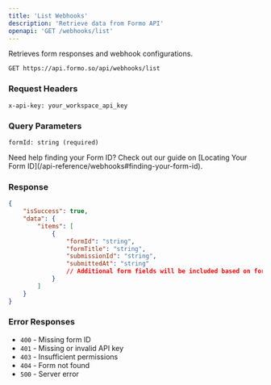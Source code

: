 ```yaml
---
title: 'List Webhooks'
description: 'Retrieve data from Formo API'
openapi: 'GET /webhooks/list'
---
```


Retrieves form responses and webhook configurations.

```
GET https://api.formo.so/api/webhooks/list
```

### Request Headers

```
x-api-key: your_workspace_api_key
```

### Query Parameters

```
formId: string (required)
```

<Note>
	Need help finding your Form ID? Check out our guide on [Locating Your Form
	ID](/api-reference/webhooks#finding-your-form-id).
</Note>

### Response

```json
{
	"isSuccess": true,
	"data": {
		"items": [
			{
				"formId": "string",
				"formTitle": "string",
				"submissionId": "string",
				"submittedAt": "string"
				// Additional form fields will be included based on form configuration
			}
		]
	}
}
```

### Error Responses

-   `400` - Missing form ID
-   `401` - Missing or invalid API key
-   `403` - Insufficient permissions
-   `404` - Form not found
-   `500` - Server error
